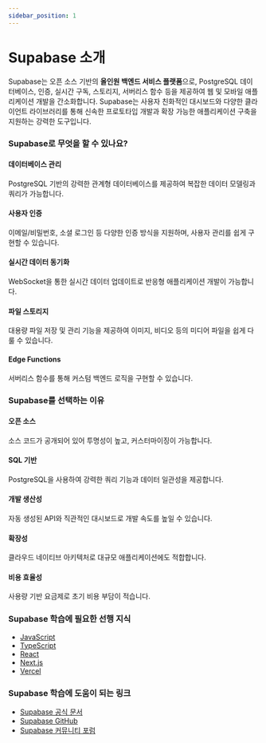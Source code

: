 ```yaml
---
sidebar_position: 1
---
```


# Supabase 소개

Supabase는 오픈 소스 기반의 **올인원 백엔드 서비스 플랫폼**으로, PostgreSQL 데이터베이스, 인증, 실시간 구독, 스토리지, 서버리스 함수 등을 제공하여 웹 및 모바일 애플리케이션 개발을 간소화합니다. Supabase는 사용자 친화적인 대시보드와 다양한 클라이언트 라이브러리를 통해 신속한 프로토타입 개발과 확장 가능한 애플리케이션 구축을 지원하는 강력한 도구입니다.

### Supabase로 무엇을 할 수 있나요?

#### 데이터베이스 관리

PostgreSQL 기반의 강력한 관계형 데이터베이스를 제공하여 복잡한 데이터 모델링과 쿼리가 가능합니다.

#### 사용자 인증

이메일/비밀번호, 소셜 로그인 등 다양한 인증 방식을 지원하며, 사용자 관리를 쉽게 구현할 수 있습니다.

#### 실시간 데이터 동기화

WebSocket을 통한 실시간 데이터 업데이트로 반응형 애플리케이션 개발이 가능합니다.

#### 파일 스토리지

대용량 파일 저장 및 관리 기능을 제공하여 이미지, 비디오 등의 미디어 파일을 쉽게 다룰 수 있습니다.

#### Edge Functions

서버리스 함수를 통해 커스텀 백엔드 로직을 구현할 수 있습니다.

### Supabase를 선택하는 이유

#### 오픈 소스

소스 코드가 공개되어 있어 투명성이 높고, 커스터마이징이 가능합니다.

#### SQL 기반

PostgreSQL을 사용하여 강력한 쿼리 기능과 데이터 일관성을 제공합니다.

#### 개발 생산성

자동 생성된 API와 직관적인 대시보드로 개발 속도를 높일 수 있습니다.

#### 확장성

클라우드 네이티브 아키텍처로 대규모 애플리케이션에도 적합합니다.

#### 비용 효율성

사용량 기반 요금제로 초기 비용 부담이 적습니다.

### Supabase 학습에 필요한 선행 지식

- [JavaScript](../javascript/)
- [TypeScript](../typescript/)
- [React](../react/)
- [Next.js](../nextjs/)
- [Vercel](../vercel/)

### Supabase 학습에 도움이 되는 링크

- [Supabase 공식 문서](https://supabase.com/docs)
- [Supabase GitHub](https://github.com/supabase/supabase)
- [Supabase 커뮤니티 포럼](https://github.com/supabase/supabase/discussions)
